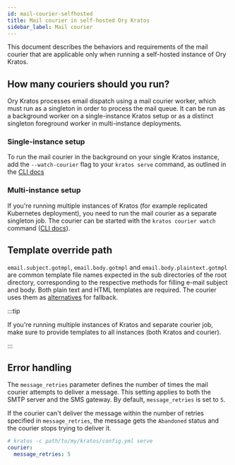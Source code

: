 ```yaml
---
id: mail-courier-selfhosted
title: Mail courier in self-hosted Ory Kratos
sidebar_label: Mail courier
---
```


This document describes the behaviors and requirements of the mail courier that are applicable only when running a self-hosted
instance of Ory Kratos.

## How many couriers should you run?

Ory Kratos processes email dispatch using a mail courier worker, which must run as a singleton in order to process the mail queue.
It can be run as a background worker on a single-instance Kratos setup or as a distinct singleton foreground worker in
multi-instance deployments.

### Single-instance setup

To run the mail courier in the background on your single Kratos instance, add the `--watch-courier` flag to your `kratos serve`
command, as outlined in the [CLI docs](../cli/kratos-serve.md)

### Multi-instance setup

If you're running multiple instances of Kratos (for example replicated Kubernetes deployment), you need to run the mail courier as
a separate singleton job. The courier can be started with the `kratos courier watch` command
([CLI docs](../cli/kratos-courier.md)).

## Template override path

`email.subject.gotmpl`, `email.body.gotmpl` and `email.body.plaintext.gotmpl` are common template file names expected in the sub
directories of the root directory, corresponding to the respective methods for filling e-mail subject and body. Both plain text
and HTML templates are required. The courier uses them as
[alternatives](https://github.com/ory/kratos/blob/871ee0475a27771dd6395aad617f41a22ccc3b9a/courier/courier.go#L205) for fallback.

:::tip

If you're running multiple instances of Kratos and separate courier job, make sure to provide templates to all instances (both
Kratos and courier).

:::

## Error handling

The `message_retries` parameter defines the number of times the mail courier attempts to deliver a message. This setting applies
to both the SMTP server and the SMS gateway. By default, `message_retries` is set to `5`.

If the courier can't deliver the message within the number of retries specified in `message_retries`, the message gets the
`Abandoned` status and the courier stops trying to deliver it.

```yaml title="path/to/my/kratos/config.yml"
# kratos -c path/to/my/kratos/config.yml serve
courier:
  message_retries: 5
```
